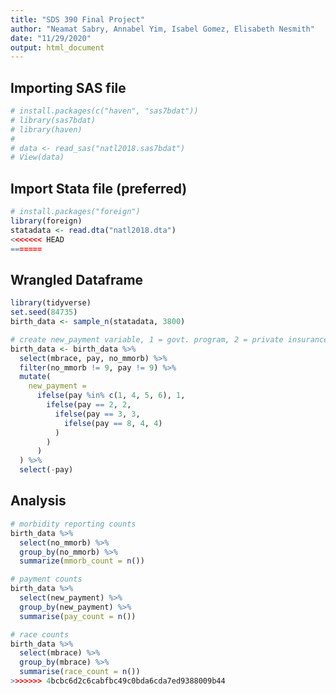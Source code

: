 ```yaml
---
title: "SDS 390 Final Project"
author: "Neamat Sabry, Annabel Yim, Isabel Gomez, Elisabeth Nesmith"
date: "11/29/2020"
output: html_document
---
```


## Importing SAS file 

```r
# install.packages(c("haven", "sas7bdat"))
# library(sas7bdat)
# library(haven)
#
# data <- read_sas("natl2018.sas7bdat")
# View(data)
```

## Import Stata file (preferred)

```r
# install.packages("foreign")
library(foreign)
statadata <- read.dta("natl2018.dta")
<<<<<<< HEAD
=======
```

## Wrangled Dataframe
```r
library(tidyverse)
set.seed(84735)
birth_data <- sample_n(statadata, 3800)
```

```r
# create new_payment variable, 1 = govt. program, 2 = private insurance, 3 = self pay, 4 = other
birth_data <- birth_data %>%
  select(mbrace, pay, no_mmorb) %>%
  filter(no_mmorb != 9, pay != 9) %>%
  mutate(
    new_payment =
      ifelse(pay %in% c(1, 4, 5, 6), 1,
        ifelse(pay == 2, 2,
          ifelse(pay == 3, 3,
            ifelse(pay == 8, 4, 4)
          )
        )
      )
  ) %>%
  select(-pay)
```

## Analysis
```r
# morbidity reporting counts
birth_data %>%
  select(no_mmorb) %>%
  group_by(no_mmorb) %>%
  summarize(mmorb_count = n())
```

```r
# payment counts
birth_data %>%
  select(new_payment) %>%
  group_by(new_payment) %>%
  summarise(pay_count = n())
```

```r
# race counts
birth_data %>%
  select(mbrace) %>%
  group_by(mbrace) %>%
  summarise(race_count = n())
>>>>>>> 4bcbc6d2c6cabfbc49c0bda6cda7ed9388009b44
```
